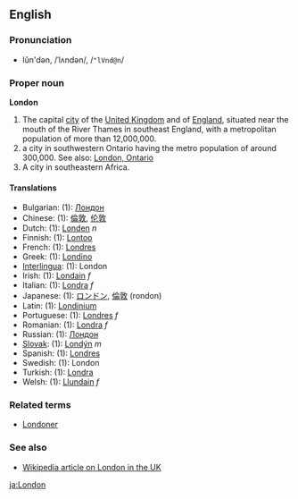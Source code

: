 ==English==
===Pronunciation===
*lŭn'dən, /ˈlʌndən/, /<tt>"lVnd@n</tt>/

===Proper noun===
'''London'''

# The capital [[city]] of the [[United Kingdom]] and of [[England]], situated near the mouth of the River Thames in southeast England, with a metropolitan population of more than 12,000,000.
# a city in southwestern Ontario having the metro population of around 300,000. See also: [[en:London, Ontario|London, Ontario]]
# A city in southeastern Africa.

====Translations====
*Bulgarian: (1): [[Лондон]]
*Chinese: (1): [[倫敦]], [[伦敦]]
*Dutch: (1): [[Londen]] ''n''
*Finnish: (1): [[Lontoo]]
*French: (1): [[Londres]]
*Greek: (1): [[Londino]]
*[[Interlingua]]: (1): London
*Irish: (1): [[Londain]] ''f''
*Italian: (1): [[Londra]] ''f''
*Japanese: (1): [[ロンドン]], [[倫敦]] (rondon)
*Latin: (1): [[Londinium]]
*Portuguese: (1): [[Londres]] ''f''
*Romanian: (1): [[Londra]] ''f''
*Russian: (1): [[Лондон]]
*[[Slovak]]: (1): [[Londýn]] ''m''
*Spanish: (1): [[Londres]]
*Swedish: (1): London
*Turkish: (1): [[Londra]]
*Welsh: (1): [[Llundain]] ''f''

<!--===Adjective=== a noun used as a qualifier is not an adjective
'''London''' (''no [[comparative]] or [[superlative]] forms'')

# Of, from, or pertaining to London

====Translations====
*Dutch: [[Londens]], [[Londense]]
*Finnish: [[lontoolainen]]
*French: [[londinien]] ''m'', londinienne ''f'', de Londres
*Italian: [[londinese]] ''m and f'', di Londra
*Slovak: [[londýnsky]] ''m'', [[londýnska]] ''f'', [[londýnske]] ''n''
-->

===Related terms===
*[[Londoner]]

===See also===
*[[w:London|Wikipedia article on London in the UK]]
[[ja:London]]